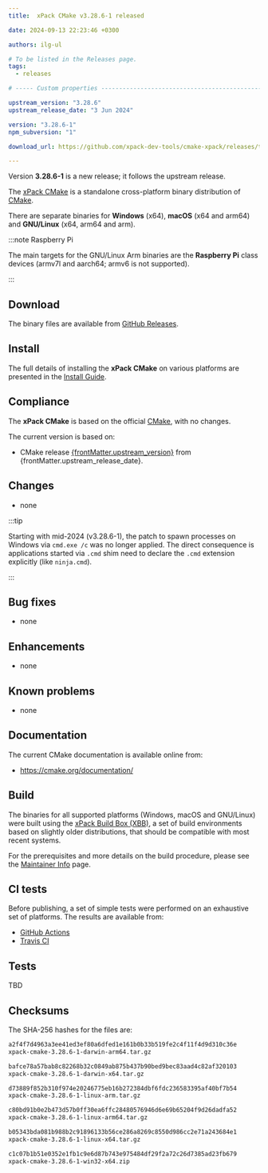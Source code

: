 ```yaml
---
title:  xPack CMake v3.28.6-1 released

date: 2024-09-13 22:23:46 +0300

authors: ilg-ul

# To be listed in the Releases page.
tags:
  - releases

# ----- Custom properties -----------------------------------------------------

upstream_version: "3.28.6"
upstream_release_date: "3 Jun 2024"

version: "3.28.6-1"
npm_subversion: "1"

download_url: https://github.com/xpack-dev-tools/cmake-xpack/releases/tag/v3.28.6-1/

---
```


Version **3.28.6-1** is a new release; it follows the upstream release.

<!-- truncate -->



The [xPack CMake](https://xpack-dev-tools.github.io/cmake-xpack/)
is a standalone cross-platform binary distribution of
[CMake](https://cmake.org).

There are separate binaries for **Windows** (x64),
**macOS** (x64 and arm64)
and **GNU/Linux** (x64, arm64 and arm).

:::note Raspberry Pi

The main targets for the GNU/Linux Arm
binaries are the **Raspberry Pi** class devices (armv7l and aarch64;
armv6 is not supported).

:::

## Download

The binary files are available from <a href={frontMatter.download_url}>GitHub Releases</a>.

<Prerequisites/>

## Install

The full details of installing the **xPack CMake**
on various platforms are presented in the [Install Guide](/docs/install/).

## Compliance

The **xPack CMake** is based on the official
[CMake](https://cmake.org), with no changes.

The current version is based on:

- CMake release
[{frontMatter.upstream_version}](https://github.com/Kitware/CMake/releases/tag/v{frontMatter.upstream_version}/) from {frontMatter.upstream_release_date}.

## Changes

- none

:::tip

Starting with mid-2024 (v3.28.6-1), the patch to spawn processes on Windows via `cmd.exe /c` was no longer applied. The direct consequence is applications started via `.cmd` shim need to declare the `.cmd` extension explicitly (like `ninja.cmd`).

:::

## Bug fixes

- none

## Enhancements

- none

## Known problems

- none

## Documentation

The current CMake documentation is available online from:

- https://cmake.org/documentation/

## Build

The binaries for all supported platforms
(Windows, macOS and GNU/Linux) were built using the
[xPack Build Box (XBB)](https://xpack.github.io/xbb/), a set
of build environments based on slightly older distributions, that should be
compatible with most recent systems.

For the prerequisites and more details on the build procedure, please see the
[Maintainer Info](/docs/maintainer/) page.

## CI tests

Before publishing, a set of simple tests were performed on an exhaustive
set of platforms. The results are available from:

- [GitHub Actions](https://github.com/xpack-dev-tools/cmake-xpack/actions/)
- [Travis CI](https://app.travis-ci.com/github/xpack-dev-tools/cmake-xpack/builds/)

## Tests

TBD

## Checksums

The SHA-256 hashes for the files are:

```txt
a2f4f7d4963a3ee41ed3ef80a6dfed1e161b0b33b519fe2c4f11f4d9d310c36e
xpack-cmake-3.28.6-1-darwin-arm64.tar.gz

bafce78a57bab8c82268b32c0849ab875b437b90bed9bec83aad4c82af320103
xpack-cmake-3.28.6-1-darwin-x64.tar.gz

d73889f852b310f974e20246775eb16b272384dbf6fdc236583395af40bf7b54
xpack-cmake-3.28.6-1-linux-arm.tar.gz

c80bd91b0e2b473d57b0ff30ea6ffc28480576946d6e69b65204f9d26dadfa52
xpack-cmake-3.28.6-1-linux-arm64.tar.gz

b05343bda081b988b2c91896133b56ce286a8269c8550d986cc2e71a243684e1
xpack-cmake-3.28.6-1-linux-x64.tar.gz

c1c07b1b51e0352e1fb1c9e6d87b743e975484df29f2a72c26d7385ad23fb679
xpack-cmake-3.28.6-1-win32-x64.zip

```

<DeprecationNotices/>

<DownloadAnalytics version={frontMatter.version}/>
